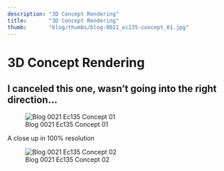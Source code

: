 ```yaml
---
description: "3D Concept Rendering"
title:       "3D Concept Rendering"
thumb:       "blog/thumbs/blog-0021_ec135-concept_01.jpg"
---
```


3D Concept Rendering
====================

I canceled this one, wasn't going into the right direction...
-------------------------------------------------------------

![Blog 0021 Ec135 Concept 01](/images/blog/blog-0021_ec135-concept_01.jpg)

A close up in 100% resolution

![Blog 0021 Ec135 Concept 02](/images/blog/blog-0021_ec135-concept_02.jpg)
